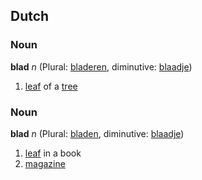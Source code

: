 ==Dutch==
===Noun===
'''blad''' ''n'' (Plural: [[bladeren]], diminutive: [[blaadje]])

# [[leaf]] of a [[tree]]

===Noun===
'''blad''' ''n'' (Plural: [[bladen]], diminutive: [[blaadje]])

# [[leaf]] in a book
# [[magazine]]